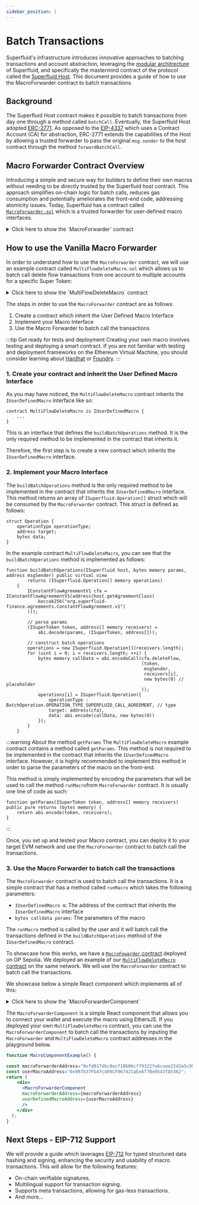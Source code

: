 ```yaml
---
sidebar_position: 1
---
```


# Batch Transactions

Superfluid's infrastructure introduces innovative approaches to batching transactions and account abstraction,
leveraging the [modular architrecture](/docs/technical-reference/Architecture) of Superfluid,
and specifically the mastermind contract of the protocol called the [Superfluid Host](/docs/concepts/advanced-topics/superfluid-host).
This document provides a guide of how to use the MacroForwarder contract to batch transactions.

## Background

The Superfluid Host contract makes it possible to batch transactions from day one through a method called `batchCall`.
Eventually, the Superfluid Host adopted [ERC-2771](https://eips.ethereum.org/EIPS/eip-2771). As opposed to the [EIP-4337](https://ethereum.org/en/roadmap/account-abstraction)
which uses a Contract Account (CA) for abstraction, ERC-2771
extends the capabilities of the Host by allowing a trusted forwarder to pass the original `msg.sender` to the host contract through the method `forwardBatchCall`.


## Macro Forwarder Contract Overview

Introducing a simple and secure way for builders to define their own macros without needing to be directly trusted by the Superfluid host contract.
This approach simplifies on-chain logic for batch calls, reduces gas consumption and potentially ameliorates the front-end code, addressing atomicity issues.
Today, Superfluid has a contract called [`MacroForwarder.sol`](https://github.com/superfluid-finance/protocol-monorepo/blob/dev/packages/ethereum-contracts/contracts/utils/MacroForwarder.sol)
 which is a trusted forwarder for user-defined macro interfaces.

<div>
<details>
<summary>Click here to show the `MacroForwarder` contract</summary>
<p>

<CodeBlock language="solidity">{MacroForwarder}</CodeBlock>

</p>
</details>
</div>

## How to use the Vanilla Macro Forwarder

In order to understand how to use the `MacroForwarder` contract,
we will use an example contract called `MultiFlowDeleteMacro.sol` which allows us to batch call delete flow transactions from one account to multiple accounts for a specific Super Token:

<div>
<details>
<summary>Click here to show the `MultiFlowDeleteMacro` contract</summary>
<p>
<CodeBlock language="solidity">{MultiFlowDeleteMacro}</CodeBlock>
</p>
</details>
</div>

The steps in order to use the `MacroForwarder` contract are as follows:
1. Create a contract which inherit the User Defined Macro Interface
2. Implement your Macro Interface
3. Use the Macro Forwarder to batch call the transactions

:::tip Get ready for tests and deployment
Creating your own macro involves testing and deploying a smart contract. If you are not familiar with testing and deployment frameworks on the Ethereum Virtual Machine,
you should consider learning about [Hardhat](https://hardhat.org/) or [Foundry](https://book.getfoundry.sh/).
:::


### 1. Create your contract and inherit the User Defined Macro Interface

As you may have noticed, the `MultiFlowDeleteMacro` contract inherits the `IUserDefinedMacro` interface like so:

```solidity
contract MultiFlowDeleteMacro is IUserDefinedMacro {
    ...
}
```
This is an interface that defines the `buildBatchOperations` method. It is the only required method to be implemented in the contract that inherits it.

Therefore, the first step is to create a new contract which inherits the `IUserDefinedMacro` interface.

### 2. Implement your Macro Interface

The `buildBatchOperations` method is the only required method to be implemented in the contract that inherits the `IUserDefinedMacro` interface.
This method returns an array of `ISuperfluid.Operation[]` struct which will be consumed by the `MacroForwarder` contract. This struct is defined as follows:

```solidity
struct Operation {
    operationType operationType;
    address target;
    bytes data;
}
```

In the example contract `MultiFlowDeleteMacro`, you can see that the `buildBatchOperations` method is implemented as follows:

```solidity
function buildBatchOperations(ISuperfluid host, bytes memory params, address msgSender) public virtual view
        returns (ISuperfluid.Operation[] memory operations)
    {
        IConstantFlowAgreementV1 cfa = IConstantFlowAgreementV1(address(host.getAgreementClass(
            keccak256("org.superfluid-finance.agreements.ConstantFlowAgreement.v1")
        )));

        // parse params
        (ISuperToken token, address[] memory receivers) =
            abi.decode(params, (ISuperToken, address[]));

        // construct batch operations
        operations = new ISuperfluid.Operation[](receivers.length);
        for (uint i = 0; i < receivers.length; ++i) {
            bytes memory callData = abi.encodeCall(cfa.deleteFlow,
                                                   (token,
                                                    msgSender,
                                                    receivers[i],
                                                    new bytes(0) // placeholder
                                                   ));
            operations[i] = ISuperfluid.Operation({
                operationType : BatchOperation.OPERATION_TYPE_SUPERFLUID_CALL_AGREEMENT, // type
                target: address(cfa),
                data: abi.encode(callData, new bytes(0))
            });
        }
    }

```

:::warning About the method `getParams`
The `MultiFlowDeleteMacro` example contract contains a method called `getParams`. This method is not required to be implemented in the contract that inherits the `IUserDefinedMacro` interface.
However, it is highly recommended to implement this method in order to parse the parameters of the macro on the front-end.

This method is simply implemented by encoding the parameters that will be used to call the method `runMacro`from `MacroForwarder` contract. It is usually one line of code as such:

```solidity
function getParams(ISuperToken token, address[] memory receivers) public pure returns (bytes memory) {
    return abi.encode(token, receivers);
}
```
:::

Once, you set up and tested your Macro contract, you can deploy it to your target EVM network and use the `MacroForwarder` contract to batch call the transactions.

### 3. Use the Macro Forwarder to batch call the transactions

The `MacroForwarder` contract is used to batch call the transactions. It is a simple contract that has a method called `runMacro` which takes the following parameters:

- `IUserDefinedMacro m`: The address of the contract that inherits the `IUserDefinedMacro` interface
- `bytes calldata params`: The parameters of the macro

The `runMacro` method is called by the user and it will batch call the transactions defined in the `buildBatchOperations` method of the `IUserDefinedMacro` contract.

To showcase how this works, we have a [`MacroFowarder` contract](https://sepolia-optimism.etherscan.io/address/0xfd017dbc8acf18b06cff9322fa6caae2243a5c95) deployed on OP Sepolia.
We deployed an example of our [`MultiFlowDeleteMacro` contract](https://sepolia-optimism.etherscan.io/address/0x997b37Fb47c489CF067421aEeAf7Be0543fA5362) on the same network.
We will use the `MacroForwarder` contract to batch call the transactions.

We showcase below a simple React component which implements all of this:

<div>
<details>
<summary>Click here to show the `MacroForwarderComponent`</summary>
<p>

```jsx
const MacroForwarderComponent = ({
  macroForwarderAddress,
  userDefinedMacroAddress,
}) => {
  const [walletAddress, setWalletAddress] = useState("");
  const [superToken, setSuperToken] = useState("");
  const [receivers, setReceivers] = useState("");
  const [message, setMessage] = useState("");

  // ABI for MacroForwarder contract including `runMacro`
  const macroForwarderABI = [
    //ABI for MacroForwarder contract
  ];

  // ABI for your UserDefinedMacro including `getParams`
  const iUserDefinedMacroABI = [
    //ABI for your UserDefinedMacro including `getParams`
  ];

  const connectWallet = async () => {
    if (window.ethereum) {
      try {
        const provider = new ethers.providers.Web3Provider(window.ethereum);
        await provider.send("eth_requestAccounts", []);
        const signer = provider.getSigner();
        const address = await signer.getAddress();
        setWalletAddress(address);
        console.log("Connected to MetaMask");
      } catch (error) {
        console.error("Error connecting to MetaMask", error);
        setMessage("Error connecting to MetaMask");
      }
    } else {
      console.log("Ethereum wallet is not connected or not installed.");
      setMessage("Ethereum wallet is not connected or not installed.");
    }
  };

  const executeMacro = async () => {
    try {
      if (!walletAddress) throw new Error("Wallet not connected.");
      const provider = new ethers.providers.Web3Provider(window.ethereum);
      const signer = provider.getSigner();

      const userDefinedMacroContract = new ethers.Contract(
        userDefinedMacroAddress,
        iUserDefinedMacroABI,
        signer
      );
      const receiversArray = receivers
        .split(",")
        .map((address) => address.trim());
      const params = await userDefinedMacroContract.getParams(
        superToken,
        receiversArray
      );

      const macroForwarderContract = new ethers.Contract(
        macroForwarderAddress,
        macroForwarderABI,
        signer
      );
      const tx = await macroForwarderContract.runMacro(
        userDefinedMacroAddress,
        params
      );
      await tx.wait();
      setMessage("Macro executed successfully.");
    } catch (error) {
      console.error("Error executing macro", error);
      setMessage(`Error: ${error.message}`);
    }
  };

  return (
    <div
      style={{
        textAlign: "center",
        padding: "20px",
        fontFamily: "Arial, sans-serif",
      }}
    >
      <h2>Macro Forwarder Interface</h2>
      <h3>Connect Wallet to your chosen testnet (e.g. OP Sepolia)</h3>
      {walletAddress ? (
        <p>
          Connected Wallet: <strong>{walletAddress}</strong>
        </p>
      ) : (
        <button
          onClick={connectWallet}
          style={{
            backgroundColor: "#168c1e",
            color: "white",
            padding: "10px 15px",
            borderRadius: "5px",
            border: "none",
            cursor: "pointer",
          }}
        >
          Connect Wallet
        </button>
      )}
      <div style={{ margin: "10px" }}>
        {walletAddress && (
          <>
            <div>
              <input
                type="text"
                placeholder="SuperToken Address"
                value={superToken}
                onChange={(e) => setSuperToken(e.target.value)}
                style={{ margin: "5px", padding: "5px" }}
              />
              <input
                type="text"
                placeholder="Receiver Addresses (comma separated)"
                value={receivers}
                onChange={(e) => setReceivers(e.target.value)}
                style={{ margin: "5px", padding: "5px" }}
              />
            </div>
            <button onClick={executeMacro} style={{ margin: "10px" }}>
              Execute Macro
            </button>
            <p style={{ marginTop: "20px" }}>{message}</p>
          </>
        )}
      </div>
    </div>
  );
};

```

</p>
</details>
</div>

The `MacroForwarderComponent` is a simple React component that allows you to connect your wallet and execute the macro using EthersJS.
If you deployed your own `MultiFlowDeleteMacro` contract, you can use the `MacroForwarderComponent` to batch call the transactions by inputing
the `MacroForwarder` and `MultiFlowDeleteMacro` contract addresses in the playground below.

```jsx live
function MacroComponentExample() {

const macroForwarderAddress="0xfd017dbc8acf18b06cff9322fa6caae2243a5c95";
const userMacroAddress="0x997b37Fb47c489CF067421aEeAf7Be0543fA5362";
return (
    <div>
      <MacroForwarderComponent
      macroForwarderAddress={macroForwarderAddress}
      userDefinedMacroAddress={userMacroAddress}
      />
    </div>
  );
}
```

## Next Steps - EIP-712 Support

We will provide a guide which laverages [EIP-712](https://eips.ethereum.org/EIPS/eip-712) for typed structured data hashing and signing, enhancing the security and usability of macro transactions.
This will allow for the following features:

- On-chain verifiable signatures.
- Multilingual support for transaction signing.
- Supports meta transactions, allowing for gas-less transactions.
- And more...
